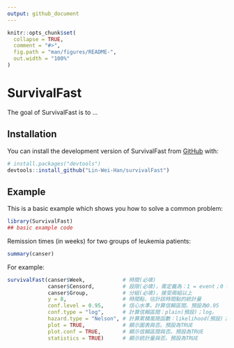 ```yaml
---
output: github_document
---
```


<!-- README.md is generated from README.Rmd. Please edit that file -->

```r
knitr::opts_chunk$set(
  collapse = TRUE,
  comment = "#>",
  fig.path = "man/figures/README-",
  out.width = "100%"
)
```

# SurvivalFast

<!-- badges: start -->
<!-- badges: end -->

The goal of SurvivalFast is to ...

## Installation

You can install the development version of SurvivalFast from [GitHub](https://github.com/) with:

``` r
# install.packages("devtools")
devtools::install_github("Lin-Wei-Han/survivalFast")
```

## Example

This is a basic example which shows you how to solve a common problem:

```r
library(SurvivalFast)
## basic example code
```

Remission times (in weeks) for two groups of leukemia patients:

```r
summary(canser)
```

For example:

```r
survivalFast(canser$Week,            # 時間(必填)
             canser$Censord,         # 設限(必填)，需定義為：1 = event；0 = censor
             canser$Group,           # 分組(必填)，接受兩組以上
             y = 8,                  # 時間點，估計該時間點的統計量
             conf.level = 0.95,      # 信心水準，計算信賴區間。預設為0.95
             conf.type = "log",      # 計算信賴區間：plain(預設)；log。
             hazard.type = "Nelson", # 計算累積風險函數：likelihood(預設)；Nelson。
             plot = TRUE,            # 顯示圖表與否。預設為TRUE
             plot.conf = TRUE,       # 顯示信賴區間與否。預設為TRUE
             statistics = TRUE)      # 顯示統計量與否。預設為TRUE
```



